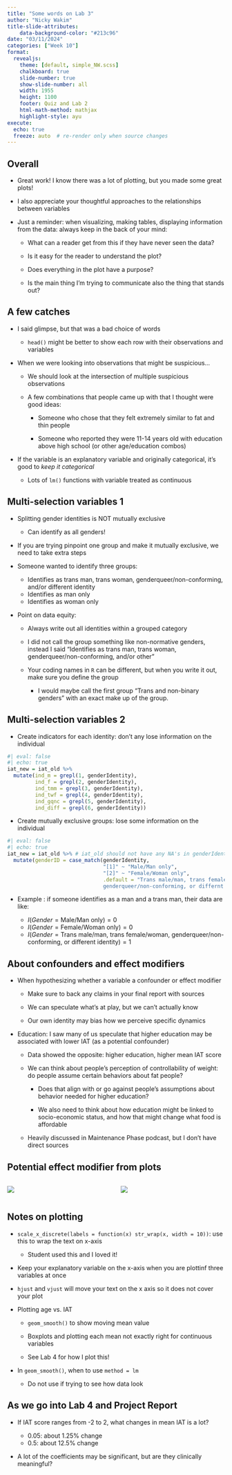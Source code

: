 ```yaml
---
title: "Some words on Lab 3"
author: "Nicky Wakim"
title-slide-attributes:
    data-background-color: "#213c96"
date: "03/11/2024"
categories: ["Week 10"]
format: 
  revealjs:
    theme: [default, simple_NW.scss]
    chalkboard: true
    slide-number: true
    show-slide-number: all
    width: 1955
    height: 1100
    footer: Quiz and Lab 2
    html-math-method: mathjax
    highlight-style: ayu
execute:
  echo: true
  freeze: auto  # re-render only when source changes
---
```


## Overall

-   Great work! I know there was a lot of plotting, but you made some great plots!

-   I also appreciate your thoughtful approaches to the relationships between variables

-   Just a reminder: when visualizing, making tables, displaying information from the data: always keep in the back of your mind:

    -   What can a reader get from this if they have never seen the data?

    -   Is it easy for the reader to understand the plot?

    -   Does everything in the plot have a purpose?

    -   Is the main thing I'm trying to communicate also the thing that stands out?

## A few catches

-   I said glimpse, but that was a bad choice of words

    -   `head()` might be better to show each row with their observations and variables

-   When we were looking into observations that might be suspicious...

    -   We should look at the intersection of multiple suspicious observations

    -   A few combinations that people came up with that I thought were good ideas:

        -   Someone who chose that they felt extremely similar to fat and thin people

        -   Someone who reported they were 11-14 years old with education above high school (or other age/education combos)

-   If the variable is an explanatory variable and originally categorical, it's good to *keep it categorical*

    -   Lots of `lm()` functions with variable treated as continuous

## Multi-selection variables 1

-   Splitting gender identities is NOT mutually exclusive

    -   Can identify as all genders!

-   If you are trying pinpoint one group and make it mutually exclusive, we need to take extra steps

-   Someone wanted to identify three groups:

    -   Identifies as trans man, trans woman, genderqueer/non-conforming, and/or different identity
    -   Identifies as man only
    -   Identifies as woman only

-   Point on data equity:

    -   Always write out all identities within a grouped category

    -   I did not call the group something like non-normative genders, instead I said "Identifies as trans man, trans woman, genderqueer/non-conforming, and/or other"

    -   Your coding names in `R` can be different, but when you write it out, make sure you define the group

        -   I would maybe call the first group "Trans and non-binary genders" with an exact make up of the group.

## Multi-selection variables 2 {.smaller}

-   Create indicators for each identity: don't any lose information on the individual

```r
#| eval: false
#| echo: true
iat_new = iat_old %>%
  mutate(ind_m = grepl(1, genderIdentity), 
         ind_f = grepl(2, genderIdentity),
         ind_tmm = grepl(3, genderIdentity),
         ind_twf = grepl(4, genderIdentity),
         ind_gqnc = grepl(5, genderIdentity),
         ind_diff = grepl(6, genderIdentity))
```

-   Create mutually exclusive groups: lose some information on the individual

```r
#| eval: false
#| echo: true
iat_new = iat_old %>% # iat_old should not have any NA's in genderIdentity
  mutate(genderID = case_match(genderIdentity,
                               "[1]" ~ "Male/Man only",
                               "[2]" ~ "Female/Woman only",
                               .default = "Trans male/man, trans female/woman, 
                               genderqueer/non-conforming, or differnt identity"))
```

-   Example : if someone identifies as a man and a trans man, their data are like:

    -   $I(Gender = \text{Male/Man only}) = 0$
    -   $I(Gender = \text{Female/Woman only}) = 0$
    -   $I(Gender = \text{Trans male/man, trans female/woman, genderqueer/non-conforming, or different identity}) = 1$

## About confounders and effect modifiers

-   When hypothesizing whether a variable a confounder or effect modifier

    -   Make sure to back any claims in your final report with sources

    -   We can speculate what's at play, but we can't actually know

    -   Our own identity may bias how we perceive specific dynamics

-   Education: I saw many of us speculate that higher education may be associated with lower IAT (as a potential confounder)

    -   Data showed the opposite: higher education, higher mean IAT score

    -   We can think about people's perception of controllability of weight: do people assume certain behaviors about fat people?

        -   Does that align with or go against people's assumptions about behavior needed for higher education?

        -   We also need to think about how education might be linked to socio-economic status, and how that might change what food is affordable

    -   Heavily discussed in Maintenance Phase podcast, but I don't have direct sources

## Potential effect modifier from plots

::: columns
::: column
![](Lab_3/EMM.png){fig-align="center"}
:::

::: column
![](Lab_3/EMM2.png){fig-align="center"}
:::
:::

## Notes on plotting

-   `scale_x_discrete(labels = function(x) str_wrap(x, width = 10))`: use this to wrap the text on x-axis

    -   Student used this and I loved it!

-   Keep your explanatory variable on the x-axis when you are plottinf three variables at once

-   `hjust` and `vjust` will move your text on the x axis so it does not cover your plot

-   Plotting age vs. IAT

    -   `geom_smooth()` to show moving mean value

    -   Boxplots and plotting each mean not exactly right for continuous variables

    -   See Lab 4 for how I plot this!

-   In `geom_smooth()`, when to use `method = lm`

    -   Do not use if trying to see how data look

## As we go into Lab 4 and Project Report

-   If IAT score ranges from -2 to 2, what changes in mean IAT is a lot?

    -   0.05: about 1.25% change
    -   0.5: about 12.5% change

-   A lot of the coefficients may be significant, but are they clinically meaningful?
